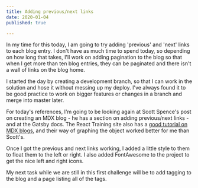 ```yaml
---
title: Adding previous/next links    
date: 2020-01-04
published: true

---
```


In my time for this today, I am going to try adding 'previous' and 'next' links to each blog entry. I don't have as much time to spend today, so depending on how long that takes, I'll work on adding pagination to the blog so that when I get more than ten blog entries, they can be paginated and there isn't a wall of links on the blog home. 

I started the day by creating a development branch, so that I can work in the solution and hose it without messing up my deploy. I've always found it to be good practice to work on bigger features or changes in a branch and merge into master later. 

For today's references, I'm going to be looking again at Scott Spence's post on creating an MDX blog - he has a section on adding previous/next links - and at the Gatsby docs. The React Training site also has a [good tutorial on MDX blogs](https://reacttraining.com/blog/gatsby-mdx-blog/), and their way of graphing the object worked better for me than Scott's.

Once I got the previous and next links working, I added a little style to them to float them to the left or right. I also added FontAwesome to the project to get the nice left and right icons.

My next task while we are still in this first challenge will be to add tagging to the blog and a page listing all of the tags.